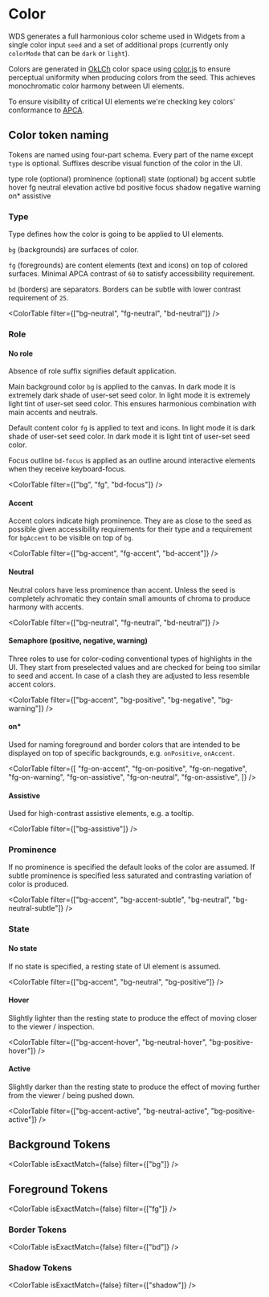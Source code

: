 

<Meta title="WDS/Theme/Tokens/Color" />

# Color

WDS generates a full harmonious color scheme used in Widgets from a single color input `seed` and a set of additional props (currently only `colorMode` that can be `dark` or `light`).

Colors are generated in [OkLCh](https://bottosson.github.io/posts/oklab/) color space using [color.js](https://colorjs.io/docs/spaces#oklch) to ensure perceptual uniformity when producing colors from the seed. This achieves monochromatic color harmony between UI elements.

To ensure visibility of critical UI elements we're checking key colors' conformance to [APCA](https://github.com/Myndex/SAPC-APCA).

## Color token naming

Tokens are named using four-part schema. Every part of the name except `type` is optional. Suffixes describe visual function of the color in the UI.

<StyledTable>
  <thead>
    <tr>
      <th>type</th>
      <th>role (optional)</th>
      <th>prominence (optional)</th>
      <th>state (optional)</th>
    </tr>
  </thead>
  <tbody>
    <tr>
      <td>bg</td>
      <td>accent</td>
      <td>subtle</td>
      <td>hover</td>
    </tr>
    <tr>
      <td>fg</td>
      <td>neutral</td>
      <td>elevation</td>
      <td>active</td>
    </tr>
    <tr>
      <td>bd</td>
      <td>positive</td>
      <td></td>
      <td>focus</td>
    </tr>
    <tr>
      <td>shadow</td>
      <td>negative</td>
      <td></td>
      <td></td>
    </tr>
    <tr>
      <td></td>
      <td>warning</td>
      <td></td>
      <td></td>
    </tr>
    <tr>
      <td></td>
      <td>on*</td>
      <td></td>
      <td></td>
    </tr>
    <tr>
      <td></td>
      <td>assistive</td>
      <td></td>
      <td></td>
    </tr>
  </tbody>
</StyledTable>

### Type

Type defines how the color is going to be applied to UI elements.

`bg` (backgrounds) are surfaces of color.

`fg` (foregrounds) are content elements (text and icons) on top of colored surfaces. Minimal APCA contrast of `60` to satisfy accessibility requirement.

`bd` (borders) are separators. Borders can be subtle with lower contrast requirement of `25`.

<ColorTable filter={["bg-neutral", "fg-neutral", "bd-neutral"]} />

### Role

#### No role

Absence of role suffix signifies default application.

Main background color `bg` is applied to the canvas. In dark mode it is extremely dark shade of user-set seed color. In light mode it is extremely light tint of user-set seed color. This ensures harmonious combination with main accents and neutrals.

Default content color `fg` is applied to text and icons. In light mode it is dark shade of user-set seed color. In dark mode it is light tint of user-set seed color.

Focus outline `bd-focus` is applied as an outline around interactive elements when they receive keyboard-focus.

<ColorTable filter={["bg", "fg", "bd-focus"]} />

#### Accent

Accent colors indicate high prominence. They are as close to the seed as possible given accessibility requirements for their type and a requirement for `bgAccent` to be visible on top of `bg`.

<ColorTable filter={["bg-accent", "fg-accent", "bd-accent"]} />

#### Neutral

Neutral colors have less prominence than accent. Unless the seed is completely achromatic they contain small amounts of chroma to produce harmony with accents.

<ColorTable filter={["bg-neutral", "fg-neutral", "bd-neutral"]} />

#### Semaphore (positive, negative, warning)

Three roles to use for color-coding conventional types of highlights in the UI. They start from preselected values and are checked for being too similar to seed and accent. In case of a clash they are adjusted to less resemble accent colors.

<ColorTable
  filter={["bg-accent", "bg-positive", "bg-negative", "bg-warning"]}
/>

#### on\*

Used for naming foreground and border colors that are intended to be displayed on top of specific backgrounds, e.g. `onPositive`, `onAccent`.

<ColorTable
  filter={[
    "fg-on-accent",
    "fg-on-positive",
    "fg-on-negative",
    "fg-on-warning",
    "fg-on-assistive",
    "fg-on-neutral",
    "fg-on-assistive",
  ]}
/>

#### Assistive

Used for high-contrast assistive elements, e.g. a tooltip.

<ColorTable filter={["bg-assistive"]} />

### Prominence

If no prominence is specified the default looks of the color are assumed. If subtle prominence is specified less saturated and contrasting variation of color is produced.

<ColorTable
  filter={["bg-accent", "bg-accent-subtle", "bg-neutral", "bg-neutral-subtle"]}
/>

### State

#### No state

If no state is specified, a resting state of UI element is assumed.

<ColorTable filter={["bg-accent", "bg-neutral", "bg-positive"]} />

#### Hover

Slightly lighter than the resting state to produce the effect of moving closer to the viewer / inspection.

<ColorTable
  filter={["bg-accent-hover", "bg-neutral-hover", "bg-positive-hover"]}
/>

#### Active

Slightly darker than the resting state to produce the effect of moving further from the viewer / being pushed down.

<ColorTable
  filter={["bg-accent-active", "bg-neutral-active", "bg-positive-active"]}
/>

## Background Tokens

<ColorTable isExactMatch={false} filter={["bg"]} />

## Foreground Tokens

<ColorTable isExactMatch={false} filter={["fg"]} />

### Border Tokens

<ColorTable isExactMatch={false} filter={["bd"]} />

### Shadow Tokens

<ColorTable isExactMatch={false} filter={["shadow"]} />

